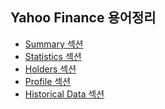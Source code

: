 ## Yahoo Finance 용어정리
- [Summary 섹션](https://chagchagchag.github.io/docs-us-stock-basic/yahoo-finance-how-to/summary-section/)
- [Statistics 섹션](https://chagchagchag.github.io/docs-us-stock-basic/yahoo-finance-how-to/statistics-section/)
- [Holders 섹션](https://chagchagchag.github.io/docs-us-stock-basic/yahoo-finance-how-to/holders-section/)
- [Profile 섹션](https://chagchagchag.github.io/docs-us-stock-basic/yahoo-finance-how-to/profile-section/)
- [Historical Data  섹션](https://chagchagchag.github.io/docs-us-stock-basic/yahoo-finance-how-to/historical-data-section/)

